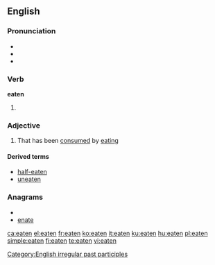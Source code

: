 ==English==

===Pronunciation===
* {{IPA|/ˈiːtən/}}
* {{audio|en-us-eaten.ogg|Audio (US)}}
* {{rhymes|iːtən}}

===Verb===
'''eaten'''

# {{past participle of|[[eat]]}}

===Adjective===
{{en-adj}}

# {{context|especially in combination}} That has been [[consumed]] by [[eating]]

====Derived terms====
* [[half-eaten]]
* [[uneaten]]

===Anagrams===
* {{alphagram|aeent}}
* [[enate#English|enate]]

[[Category:English irregular past participles]]

[[ca:eaten]]
[[el:eaten]]
[[fr:eaten]]
[[ko:eaten]]
[[it:eaten]]
[[ku:eaten]]
[[hu:eaten]]
[[pl:eaten]]
[[simple:eaten]]
[[fi:eaten]]
[[te:eaten]]
[[vi:eaten]]